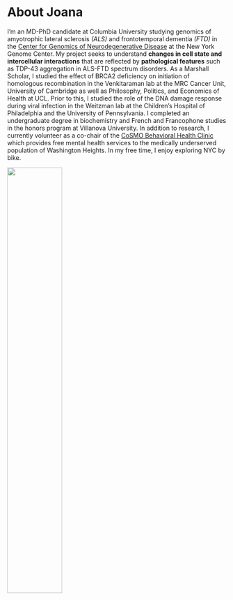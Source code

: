
# About Joana

I'm an MD-PhD candidate at Columbia University studying genomics of amyotrophic lateral sclerosis *(ALS)* and frontotemporal dementia *(FTD)* in the [Center for Genomics of Neurodegenerative Disease](https://www.nygenome.org/labs/phatnani-lab-center-for-genomics-of-neurodegenerative-disease/) at the New York Genome Center. My project seeks to understand **changes in cell state and intercellular interactions** that are reflected by **pathological features** such as TDP-43 aggregation in ALS-FTD spectrum disorders. As a Marshall Scholar, I studied the effect of BRCA2 deficiency on initiation of homologous recombination in the Venkitaraman lab at the MRC Cancer Unit, University of Cambridge as well as Philosophy, Politics, and Economics of Health at UCL. Prior to this, I studied the role of the DNA damage response during viral infection in the Weitzman lab at the Children's Hospital of Philadelphia and the University of Pennsylvania. I completed an undergraduate degree in biochemistry and French and Francophone studies in the honors program at Villanova University. In addition to research, I currently volunteer as a co-chair of the [CoSMO Behavioral Health Clinic](https://www.ps.columbia.edu/education/academic-programs/md-program/md-student-resources/office-student-affairs/p-s-club/clubs-and-organizations/student-run-clinics/columbia-student-medical-outreach-program) which provides free mental health services to the medically underserved population of Washington Heights. In my free time, I enjoy exploring NYC by bike.


<img src="images/jopetrescu.jpg" style="width:50%">
